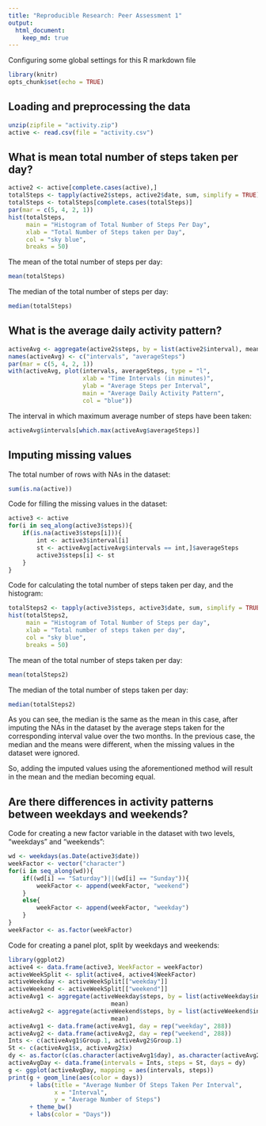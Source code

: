 ```yaml
---
title: "Reproducible Research: Peer Assessment 1"
output: 
  html_document:
    keep_md: true
---
```


Configuring some global settings for this R markdown file

```r
library(knitr)
opts_chunk$set(echo = TRUE)
```

## Loading and preprocessing the data

```r
unzip(zipfile = "activity.zip")
active <- read.csv(file = "activity.csv")
```

## What is mean total number of steps taken per day?

```r
active2 <- active[complete.cases(active),]
totalSteps <- tapply(active2$steps, active2$date, sum, simplify = TRUE)
totalSteps <- totalSteps[complete.cases(totalSteps)]
par(mar = c(5, 4, 2, 1))
hist(totalSteps, 
     main = "Histogram of Total Number of Steps Per Day", 
     xlab = "Total Number of Steps taken per Day",
     col = "sky blue",
     breaks = 50)
```

The mean of the total number of steps per day:  

```r
mean(totalSteps)
```

The median of the total number of steps per day:  

```r
median(totalSteps)
```

## What is the average daily activity pattern?

```r
activeAvg <- aggregate(active2$steps, by = list(active2$interval), mean)
names(activeAvg) <- c("intervals", "averageSteps")
par(mar = c(5, 4, 2, 1))
with(activeAvg, plot(intervals, averageSteps, type = "l",
                     xlab = "Time Intervals (in minutes)",
                     ylab = "Average Steps per Interval",
                     main = "Average Daily Activity Pattern",
                     col = "blue"))
```

The interval in which maximum average number of steps have been taken:

```r
activeAvg$intervals[which.max(activeAvg$averageSteps)]
```

## Imputing missing values

The total number of rows with NAs in the dataset:

```r
sum(is.na(active))
```

Code for filling the missing values in the dataset:

```r
active3 <- active
for(i in seq_along(active3$steps)){
    if(is.na(active3$steps[i])){
        int <- active3$interval[i]
        st <- activeAvg[activeAvg$intervals == int,]$averageSteps
        active3$steps[i] <- st
    }
}
```

Code for calculating the total number of steps taken per day, and the histogram:

```r
totalSteps2 <- tapply(active3$steps, active3$date, sum, simplify = TRUE)
hist(totalSteps2, 
     main = "Histogram of Total Number of Steps per day",
     xlab = "Total number of steps taken per day",
     col = "sky blue",
     breaks = 50)
```

The mean of the total number of steps taken per day:

```r
mean(totalSteps2)
```

The median of the total number of steps taken per day:

```r
median(totalSteps2)
```

As you can see, the median is the same as the mean in this case, after imputing the NAs in the dataset by the average steps taken for the corresponding interval value over the two months. In the previous case, the median and the means were different, when the missing values in the dataset were ignored.  

So, adding the imputed values using the aforementioned method will result in the mean and the median becoming equal.  

## Are there differences in activity patterns between weekdays and weekends?

Code for creating a new factor variable in the dataset with two levels, "weekdays" and "weekends":

```r
wd <- weekdays(as.Date(active3$date))
weekFactor <- vector("character")
for(i in seq_along(wd)){
    if((wd[i] == "Saturday")||(wd[i] == "Sunday")){
        weekFactor <- append(weekFactor, "weekend")
    }
    else{
        weekFactor <- append(weekFactor, "weekday")
    }
}
weekFactor <- as.factor(weekFactor)
```

Code for creating a panel plot, split by weekdays and weekends:

```r
library(ggplot2)
active4 <- data.frame(active3, WeekFactor = weekFactor)
activeWeekSplit <- split(active4, active4$WeekFactor)
activeWeekday <- activeWeekSplit[["weekday"]]
activeWeekend <- activeWeekSplit[["weekend"]]
activeAvg1 <- aggregate(activeWeekday$steps, by = list(activeWeekday$interval),
                             mean)
activeAvg2 <- aggregate(activeWeekend$steps, by = list(activeWeekend$interval),
                             mean)
activeAvg1 <- data.frame(activeAvg1, day = rep("weekday", 288))
activeAvg2 <- data.frame(activeAvg2, day = rep("weekend", 288))
Ints <- c(activeAvg1$Group.1, activeAvg2$Group.1)
St <- c(activeAvg1$x, activeAvg2$x)
dy <- as.factor(c(as.character(activeAvg1$day), as.character(activeAvg2$day)))
activeAvgDay <- data.frame(intervals = Ints, steps = St, days = dy)
g <- ggplot(activeAvgDay, mapping = aes(intervals, steps))
print(g + geom_line(aes(color = days))
      + labs(title = "Average Number Of Steps Taken Per Interval",
             x = "Interval",
             y = "Average Number of Steps")
      + theme_bw()
      + labs(color = "Days"))
```
